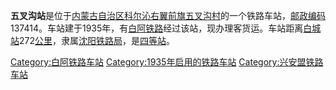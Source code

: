 {{noteTA
|1=zh-cn:始发车次; zh-hk:列車班次;
|2=zh-cn:车次; zh-hk:班次;
}}
{{Infobox China railway station 
|车站名称 = 五叉沟站
|车站名称拼音 = 
|电报码 = WCT
|拼音码 = WCG
|车站地址 = [[内蒙古自治区|内蒙古自治区]][[科尔沁右翼前旗|科尔沁右翼前旗]]
|归属 = [[沈阳铁路局|沈阳铁路局]]
|车站等级 = [[四等站_(中铁)|四等站]]
|线路 = [[白阿铁路|白阿铁路]]
}}
'''五叉沟站'''是位于[[内蒙古自治区|内蒙古自治区]][[科尔沁右翼前旗|科尔沁右翼前旗]][[五叉沟村|五叉沟村]]的一个铁路车站，[[邮政编码|邮政编码]]137414。车站建于1935年，有[[白阿铁路|白阿铁路]]经过该站，现办理客货运。车站距离[[白城站|白城站]]272[[公里|公里]]，隶属[[沈阳铁路局|沈阳铁路局]]，是[[四等站_(中铁)|四等站]]。

{{start rail box}}
{{s-inop|[[西口站|西口站]]}}
{{s-line|[[白阿铁路|白阿铁路]]}}
{{s-inop|[[牛汾台站|牛汾台站]]}}
{{end box}}
{{白阿铁路}}
{{铁路车站小作品}}
{{内蒙古小作品}}

[[Category:白阿铁路车站|Category:白阿铁路车站]]
[[Category:1935年启用的铁路车站|Category:1935年启用的铁路车站]]
[[Category:兴安盟铁路车站|Category:兴安盟铁路车站]]